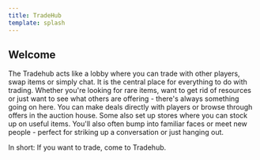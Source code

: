 ```yaml
---
title: TradeHub
template: splash
---
```


## Welcome
The Tradehub acts like a lobby where you can trade with other players, swap items or simply chat. It is the central place for everything to do with trading. Whether you're looking for rare items, want to get rid of resources or just want to see what others are offering - there's always something going on here.
You can make deals directly with players or browse through offers in the auction house. Some also set up stores where you can stock up on useful items. You'll also often bump into familiar faces or meet new people - perfect for striking up a conversation or just hanging out.

In short: If you want to trade, come to Tradehub.